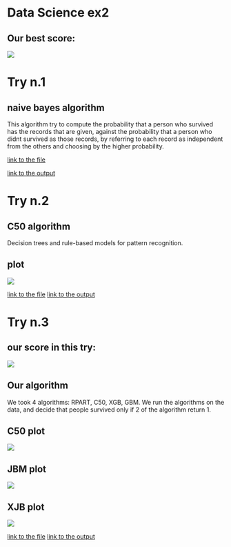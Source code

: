 
# Data Science ex2

## Our best score:

![](/bestRecord.png)

# Try n.1
## naive bayes algorithm
This algorithm try to compute the probability that a person who survived has the records that are given, against the probability that a person who didnt survived as those records, by referring to each record as independent from the others and choosing by the higher probability.

[link to the file](https://github.com/naordalal/DataScience-hw2/blob/master/Prediction3/prediction1.R)

[link to the output](https://github.com/naordalal/DataScience-hw2/blob/master/Prediction3/try1.csv)

# Try n.2
## C50 algorithm
Decision trees and rule-based models for pattern recognition.

## plot
![](/Prediction2/C50Plot.png)

[link to the file](https://github.com/naordalal/DataScience-hw2/blob/master/Prediction3/prediction2.R)
[link to the output](https://github.com/naordalal/DataScience-hw2/blob/master/Prediction3/try2.csv)

# Try n.3
## our score in this try:
![](/Prediction3/try3.png)

## Our algorithm
We took 4 algorithms: RPART, C50, XGB, GBM.
We run the algorithms on the data, and decide that people survived only if 2 of the algorithm return 1.

## C50 plot
![](/Prediction3/C50Plot.png)

## JBM plot
![](/Prediction3/gbmPlot.png)

## XJB plot
![](/Prediction3/xgbPlot.png)

[link to the file](https://github.com/naordalal/DataScience-hw2/blob/master/Prediction3/prediction3.R)
[link to the output](https://github.com/naordalal/DataScience-hw2/blob/master/Prediction3/try3.csv)

